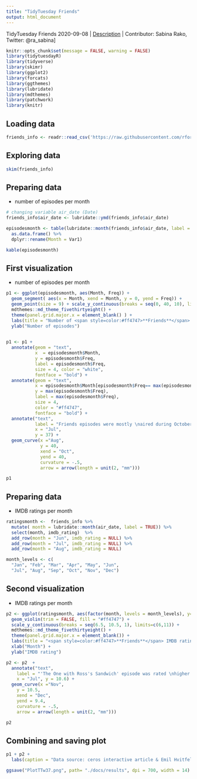 ```yaml
---
title: "TidyTuesday Friends"
output: html_document
---
```

TidyTuesday Friends 2020-09-08 |
[Description](https://github.com/rfordatascience/tidytuesday/blob/master/data/2020/2020-09-08/readme.md) |
Contributor: Sabina Rako, Twitter: @ra_sabina]

```r
knitr::opts_chunk$set(message = FALSE, warning = FALSE)
library(tidytuesdayR)
library(tidyverse)
library(skimr)
library(ggplot2)
library(forcats)
library(ggthemes)
library(lubridate)
library(mdthemes)
library(patchwork)
library(knitr)
```

## Loading data

```r
friends_info <- readr::read_csv('https://raw.githubusercontent.com/rfordatascience/tidytuesday/master/data/2020/2020-09-08/friends_info.csv')
```

## Exploring data

```r
skim(friends_info)
```

## Preparing data 
- number of episodes per month

```r
# changing variable air_date (Date) 
friends_info$air_date <- lubridate::ymd(friends_info$air_date)

episodesmonth <- table(lubridate::month(friends_info$air_date, label = TRUE)) %>% 
  as.data.frame() %>% 
  dplyr::rename(Month = Var1)

kable(episodesmonth)
```

## First visualization
- number of episodes per month

```r
p1 <- ggplot(episodesmonth, aes(Month, Freq)) +
  geom_segment( aes(x = Month, xend = Month, y = 0, yend = Freq)) +
  geom_point(size = 9) + scale_y_continuous(breaks = seq(0, 40, 10), limits=c(-1,45)) +  
  mdthemes::md_theme_fivethirtyeight() + 
  theme(panel.grid.major.x = element_blank() ) + 
  labs(title = "Number of <span style=color:#ff4747>**Friends**</span> episodes per month") + 
  ylab("Number of episodes")
    

p1 <- p1 + 
  annotate(geom = "text",
           x  = episodesmonth$Month, 
           y = episodesmonth$Freq, 
           label = episodesmonth$Freq, 
           size = 4, color = "white", 
           fontface = "bold") + 
  annotate(geom = "text", 
           x = episodesmonth$Month[episodesmonth$Freq== max(episodesmonth$Freq)], 
           y = max(episodesmonth$Freq), 
           label = max(episodesmonth$Freq), 
           size = 4, 
           color = "#ff4747", 
           fontface = "bold") + 
  annotate("text", 
           label = "Friends episodes were mostly \naired during October", 
           x = "Jul", 
           y = 37) + 
  geom_curve(x ="Aug", 
             y = 40, 
             xend = "Oct", 
             yend = 40,  
             curvature = -.5, 
             arrow = arrow(length = unit(2, "mm")))

p1
```

## Preparing data
- IMDB ratings per month

```r
ratingsmonth <-  friends_info %>% 
  mutate( month = lubridate::month(air_date, label = TRUE)) %>% 
  select(month, imdb_rating)  %>% 
  add_row(month = "Jun", imdb_rating = NULL) %>% 
  add_row(month = "Jul", imdb_rating = NULL) %>% 
  add_row(month = "Aug", imdb_rating = NULL) 

month_levels <- c(
  "Jan", "Feb", "Mar", "Apr", "May", "Jun", 
  "Jul", "Aug", "Sep", "Oct", "Nov", "Dec")
```

## Second visualization
- IMDB ratings per month

```r

p2 <- ggplot(ratingsmonth, aes(factor(month, levels = month_levels), y=imdb_rating)) + 
  geom_violin(trim = FALSE, fill = "#ff4747") + 
  scale_y_continuous(breaks = seq(6.5, 10.5, 1), limits=c(6,11)) +  
  mdthemes::md_theme_fivethirtyeight() + 
  theme(panel.grid.major.x = element_blank()) + 
  labs(title = "<span style=color:#ff4747>**Friends**</span> IMDB ratings per month") + 
  xlab("Month") + 
  ylab("IMDB rating")

p2 <- p2  + 
  annotate("text",
    label = "'The One with Ross's Sandwich' episode was rated \nhigher then the other episodes aired during December", 
    x = "Jul", y = 10.6) + 
  geom_curve(x ="Nov", 
    y = 10.5, 
    xend = "Dec", 
    yend = 9.4,  
    curvature = -.5, 
    arrow = arrow(length = unit(2, "mm")))

p2

```

## Combining and saving plot

```r
p1 + p2 + 
  labs(caption = "Data source: ceros interactive article & Emil Hvitfeldt Vis: @ra_sabina")
```


```r
ggsave("PlotTTw37.png", path= "./docs/results", dpi = 700, width = 14)

```


